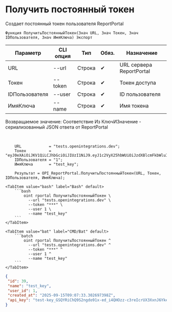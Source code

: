 ﻿---
sidebar_position: 2
description: Получить постоянный токен и другие функции для работы с ReportPortal в Открытом пакете интеграций - бесплатной open-source библиотеке интеграций для 1С:Предприятие 8, OneScript и CLI
keywords: [1C, 1С, 1С:Предприятие, 1С:Предприятие 8.3, API, Интеграция, Сервисы, Обмен, OneScript, CLI, ReportPortal]
---


# Получить постоянный токен
 Создает постоянный токен пользователя ReportPortal



`Функция ПолучитьПостоянныйТокен(Знач URL, Знач Токен, Знач IDПользователя, Знач ИмяКлюча) Экспорт`

  | Параметр | CLI опция | Тип | Обяз. | Назначение |
  |-|-|-|-|-|
  | URL | --url | Строка | &#x2714; | URL сервера ReportPortal |
  | Токен | --token | Строка | &#x2714; | Токен доступа |
  | IDПользователя | --user | Строка | &#x2714; | ID пользователя |
  | ИмяКлюча | --name | Строка | &#x2714; | Имя токена |

  
  Возвращаемое значение:   Соответствие Из КлючИЗначение - сериализованный JSON ответа от ReportPortal

<br/>




```bsl title="Пример использования для 1С:Предприятие/OneScript"
    URL            = "tests.openintegrations.dev";
    Токен          = "eyJ0eXAiOiJKV1QiLCJhbGciOiJIUzI1NiJ9.eyJ1c2VyX25hbWUiOiJzdXBlcmFkbWluIiwic2NvcGVzIjpbInVpIl0sImV4cCI6MTc1Nzk0OTAwNiwiaWF0IjoxNzU3ODYyNjA2LCJqdGkiOiIzOWY1OWNkMS00OG...";
    IDПользователя = "1";
    ИмяКлюча       = "test_key";

    Результат = OPI_ReportPortal.ПолучитьПостоянныйТокен(URL, Токен, IDПользователя, ИмяКлюча);
```
    

 <Tabs>
  
    <TabItem value="bash" label="Bash" default>
        ```bash
            oint rportal ПолучитьПостоянныйТокен \
              --url "tests.openintegrations.dev" \
              --token "***" \
              --user 1 \
              --name "test_key"
        ```
    </TabItem>
  
    <TabItem value="bat" label="CMD/Bat" default>
        ```batch
            oint rportal ПолучитьПостоянныйТокен ^
              --url "tests.openintegrations.dev" ^
              --token "***" ^
              --user 1 ^
              --name "test_key"
        ```
    </TabItem>
</Tabs>


```json title="Результат"
{
 "id": 39,
 "name": "test_key",
 "user_id": 1,
 "created_at": "2025-09-15T09:07:33.302697398Z",
 "api_key": "test-key_GSQYRiChQ9S2ngdo91x-ed_i4QHOzz-c3reIcrUX3XxnJ6Yke1uyiygcp-OqohfG"
}
```
